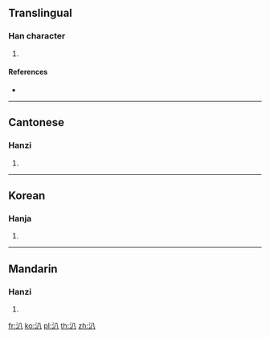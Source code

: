 ==Translingual==

===Han character===
{{Han char|rn=85|rad=水|as=02|sn=5|four=38100|canj=EC,XEC|ids=⿰氵八}}

# {{defn|Han|sort=水02}}

====References====
* {{Han ref|kx=0604.050|dkj=17106|dj=0998.020|hdz=31548.080|uh=6C43|ud=27715|bh=C9A2|bd=51618}}

----

==Cantonese==

===Hanzi===
{{yue-hanzi|jyut=[[ban1]], [[paak3]]|y=ban1, paak3}}

# {{defn|lang=yue|sort=水02}}

----

==Korean==

===Hanja===
{{ko-hanja|hangeul=파|eumhun=|rv=pa|mr=p'a|y=pha}}

# {{defn|lang=ko|sort=水02}}

----

==Mandarin==

===Hanzi===
{{cmn-hanzi|pin=[[bīn]] ([[bin1]]), [[pà]] ([[pa4]]), [[pā]] ([[pa1]])|wg=pin<sup>1</sup>, pa<sup>4</sup>, pa<sup>1</sup>}}

# {{defn|lang=cmn|sort=水02}}

[[fr:汃]]
[[ko:汃]]
[[pl:汃]]
[[th:汃]]
[[zh:汃]]